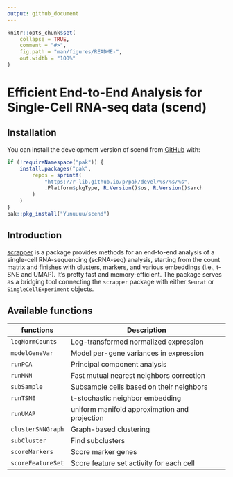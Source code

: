 ```yaml
---
output: github_document
---
```


<!-- README.md is generated from README.Rmd. Please edit that file -->

```r
knitr::opts_chunk$set(
    collapse = TRUE,
    comment = "#>",
    fig.path = "man/figures/README-",
    out.width = "100%"
)
```

# Efficient End-to-End Analysis for Single-Cell RNA-seq data (scend)

<!-- badges: start -->
<!-- badges: end -->

## Installation

You can install the development version of scend from
[GitHub](https://github.com/) with:

``` r
if (!requireNamespace("pak")) {
    install.packages("pak",
        repos = sprintf(
            "https://r-lib.github.io/p/pak/devel/%s/%s/%s",
            .Platform$pkgType, R.Version()$os, R.Version()$arch
        )
    )
}
pak::pkg_install("Yunuuuu/scend")
```

## Introduction

[scrapper](https://github.com/libscran/scrapper) is a package provides methods
for an end-to-end analysis of a single-cell RNA-sequencing (scRNA-seq) analysis,
starting from the count matrix and finishes with clusters, markers, and various
embeddings (i.e., t-SNE and UMAP). It's pretty fast and memory-efficient. The
package serves as a bridging tool connecting the `scrapper` package
with either `Seurat` or `SingleCellExperiment` objects.

## Available functions

| functions         | Description                                   |
| ----------------- | --------------------------------------------- |
| `logNormCounts`   | Log-transformed normalized expression         |
| `modelGeneVar`    | Model per-gene variances in expression        |
| `runPCA`          | Principal component analysis                  |
| `runMNN`          | Fast mutual nearest neighbors correction      |
| `subSample`       | Subsample cells based on their neighbors      |
| `runTSNE`         | t-stochastic neighbor embedding               |
| `runUMAP`         | uniform manifold approximation and projection |
| `clusterSNNGraph` | Graph-based clustering                        |
| `subCluster`      | Find subclusters                              |
| `scoreMarkers`    | Score marker genes                            |
| `scoreFeatureSet` | Score feature set activity for each cell      |
